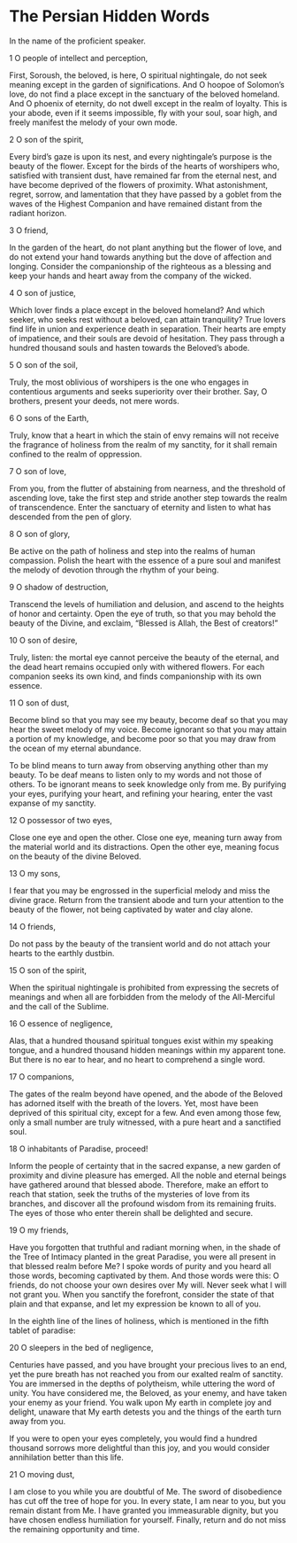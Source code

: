 # The Persian Hidden Words {#sec-the-persian-hidden-words}

In the name of the proficient speaker.

1 O people of intellect and perception,

First, Soroush, the beloved, is here, O spiritual nightingale, do not seek meaning except in the garden of significations. And O hoopoe of Solomon's love, do not find a place except in the sanctuary of the beloved homeland. And O phoenix of eternity, do not dwell except in the realm of loyalty. This is your abode, even if it seems impossible, fly with your soul, soar high, and freely manifest the melody of your own mode.

2 O son of the spirit,

Every bird's gaze is upon its nest, and every nightingale's purpose is the beauty of the flower. Except for the birds of the hearts of worshipers who, satisfied with transient dust, have remained far from the eternal nest, and have become deprived of the flowers of proximity. What astonishment, regret, sorrow, and lamentation that they have passed by a goblet from the waves of the Highest Companion and have remained distant from the radiant horizon.

3 O friend,

In the garden of the heart, do not plant anything but the flower of love, and do not extend your hand towards anything but the dove of affection and longing. Consider the companionship of the righteous as a blessing and keep your hands and heart away from the company of the wicked.

4 O son of justice,

Which lover finds a place except in the beloved homeland? And which seeker, who seeks rest without a beloved, can attain tranquility? True lovers find life in union and experience death in separation. Their hearts are empty of impatience, and their souls are devoid of hesitation. They pass through a hundred thousand souls and hasten towards the Beloved's abode.

5 O son of the soil,

Truly, the most oblivious of worshipers is the one who engages in contentious arguments and seeks superiority over their brother. Say, O brothers, present your deeds, not mere words.

6 O sons of the Earth,

Truly, know that a heart in which the stain of envy remains will not receive the fragrance of holiness from the realm of my sanctity, for it shall remain confined to the realm of oppression.

7 O son of love,

From you, from the flutter of abstaining from nearness, and the threshold of ascending love, take the first step and stride another step towards the realm of transcendence. Enter the sanctuary of eternity and listen to what has descended from the pen of glory.

8 O son of glory,

Be active on the path of holiness and step into the realms of human compassion. Polish the heart with the essence of a pure soul and manifest the melody of devotion through the rhythm of your being.

9 O shadow of destruction,

Transcend the levels of humiliation and delusion, and ascend to the heights of honor and certainty. Open the eye of truth, so that you may behold the beauty of the Divine, and exclaim, "Blessed is Allah, the Best of creators!"

10 O son of desire,

Truly, listen: the mortal eye cannot perceive the beauty of the eternal, and the dead heart remains occupied only with withered flowers. For each companion seeks its own kind, and finds companionship with its own essence.

11 O son of dust,

Become blind so that you may see my beauty, become deaf so that you may hear the sweet melody of my voice. Become ignorant so that you may attain a portion of my knowledge, and become poor so that you may draw from the ocean of my eternal abundance.

To be blind means to turn away from observing anything other than my beauty. To be deaf means to listen only to my words and not those of others. To be ignorant means to seek knowledge only from me. By purifying your eyes, purifying your heart, and refining your hearing, enter the vast expanse of my sanctity.

12 O possessor of two eyes,

Close one eye and open the other. Close one eye, meaning turn away from the material world and its distractions. Open the other eye, meaning focus on the beauty of the divine Beloved.

13 O my sons,

I fear that you may be engrossed in the superficial melody and miss the divine grace. Return from the transient abode and turn your attention to the beauty of the flower, not being captivated by water and clay alone.

14 O friends,

Do not pass by the beauty of the transient world and do not attach your hearts to the earthly dustbin.

15 O son of the spirit,

When the spiritual nightingale is prohibited from expressing the secrets of meanings and when all are forbidden from the melody of the All-Merciful and the call of the Sublime.

16 O essence of negligence,

Alas, that a hundred thousand spiritual tongues exist within my speaking tongue, and a hundred thousand hidden meanings within my apparent tone. But there is no ear to hear, and no heart to comprehend a single word.

17 O companions,

The gates of the realm beyond have opened, and the abode of the Beloved has adorned itself with the breath of the lovers. Yet, most have been deprived of this spiritual city, except for a few. And even among those few, only a small number are truly witnessed, with a pure heart and a sanctified soul.

18 O inhabitants of Paradise, proceed!

Inform the people of certainty that in the sacred expanse, a new garden of proximity and divine pleasure has emerged. All the noble and eternal beings have gathered around that blessed abode. Therefore, make an effort to reach that station, seek the truths of the mysteries of love from its branches, and discover all the profound wisdom from its remaining fruits. The eyes of those who enter therein shall be delighted and secure.

19 O my friends,

Have you forgotten that truthful and radiant morning when, in the shade of the Tree of Intimacy planted in the great Paradise, you were all present in that blessed realm before Me? I spoke words of purity and you heard all those words, becoming captivated by them. And those words were this: O friends, do not choose your own desires over My will. Never seek what I will not grant you. When you sanctify the forefront, consider the state of that plain and that expanse, and let my expression be known to all of you.

In the eighth line of the lines of holiness, which is mentioned in the fifth tablet of paradise:

20 O sleepers in the bed of negligence,

Centuries have passed, and you have brought your precious lives to an end, yet the pure breath has not reached you from our exalted realm of sanctity. You are immersed in the depths of polytheism, while uttering the word of unity. You have considered me, the Beloved, as your enemy, and have taken your enemy as your friend. You walk upon My earth in complete joy and delight, unaware that My earth detests you and the things of the earth turn away from you.

If you were to open your eyes completely, you would find a hundred thousand sorrows more delightful than this joy, and you would consider annihilation better than this life.

21 O moving dust,

I am close to you while you are doubtful of Me. The sword of disobedience has cut off the tree of hope for you. In every state, I am near to you, but you remain distant from Me. I have granted you immeasurable dignity, but you have chosen endless humiliation for yourself. Finally, return and do not miss the remaining opportunity and time.
